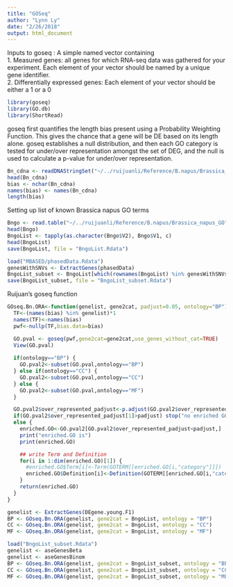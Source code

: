 ```yaml
---
title: "GOSeq"
author: "Lynn Ly"
date: "2/26/2018"
output: html_document
---
```


Inputs to goseq : A simple named vector containing  
1. Measured genes: all genes for which RNA-seq data was gathered for your experiment. Each element of your vector should be named by a unique gene identifier.  
2. Differentially expressed genes: Each element of your vector should be either a 1 or a 0

```r
library(goseq)
library(GO.db)
library(ShortRead)
```

goseq first quantifies the length bias present using a Probability Weighting Function. This gives the chance that a gene will be DE based on its length alone. goseq establishes a null distribution, and then each GO category is tested for under/over representation amongst the set of DEG, and the null is used to calculate a p-value for under/over representation. 

```r
Bn_cdna <- readDNAStringSet("~/../ruijuanli/Reference/B.napus/Brassica_napus.annotation_v5.cds_modified.fa")
head(Bn_cdna)
bias <- nchar(Bn_cdna)
names(bias) <- names(Bn_cdna)
length(bias)
```
Setting up list of known Brassica napus GO terms

```r
Bngo <- read.table("~/../ruijuanli/Reference/B.napus/Brassica_napus_GO")
head(Bngo)
BngoList <- tapply(as.character(Bngo$V2), Bngo$V1, c)
head(BngoList)
save(BngoList, file = "BngoList.Rdata")

load("MBASED/phasedData.Rdata")
genesWithSNVs <- ExtractGenes(phasedData)
BngoList_subset <- BngoList[which(rownames(BngoList) %in% genesWithSNVs)]
save(BngoList_subset, file = "BngoList_subset.Rdata")
```

Ruijuan's goseq function
```r
GOseq.Bn.ORA<-function(genelist, gene2cat, padjust=0.05, ontology="BP") {
  TF<-(names(bias) %in% genelist)*1
  names(TF)<-names(bias)
  pwf<-nullp(TF,bias.data=bias)

  GO.pval <- goseq(pwf,gene2cat=gene2cat,use_genes_without_cat=TRUE)
  View(GO.pval)
  
  if(ontology=="BP") {
    GO.pval2<-subset(GO.pval,ontology=="BP")
  } else if(ontology=="CC") {
    GO.pval2<-subset(GO.pval,ontology=="CC")
  } else {
    GO.pval2<-subset(GO.pval,ontology=="MF")
  }

  GO.pval2$over_represented_padjust<-p.adjust(GO.pval2$over_represented_pvalue,method="BH")
  if(GO.pval2$over_represented_padjust[1]>padjust) stop("no enriched GO")
  else {
    enriched.GO<-GO.pval2[GO.pval2$over_represented_padjust<padjust,]
    print("enriched.GO is")
    print(enriched.GO)

    ## write Term and Definition
    for(i in 1:dim(enriched.GO)[1]) {
      #enriched.GO$Term[i]<-Term(GOTERM[[enriched.GO[i,"category"]]])
      enriched.GO$Definition[i]<-Definition(GOTERM[[enriched.GO[i,"category"]]])
    }
    return(enriched.GO)
  }
}
```


```r
genelist <- ExtractGenes(DEgene.young.F1)
BP <- GOseq.Bn.ORA(genelist, gene2cat = BngoList, ontology = "BP")
CC <- GOseq.Bn.ORA(genelist, gene2cat = BngoList, ontology = "CC")
MF <- GOseq.Bn.ORA(genelist, gene2cat = BngoList, ontology = "MF")
```


```r
load("BngoList_subset.Rdata")
genelist <- aseGenesBeta
genelist <- aseGenesBinom
BP <- GOseq.Bn.ORA(genelist, gene2cat = BngoList_subset, ontology = "BP")
CC <- GOseq.Bn.ORA(genelist, gene2cat = BngoList_subset, ontology = "CC")
MF <- GOseq.Bn.ORA(genelist, gene2cat = BngoList_subset, ontology = "MF")
```










